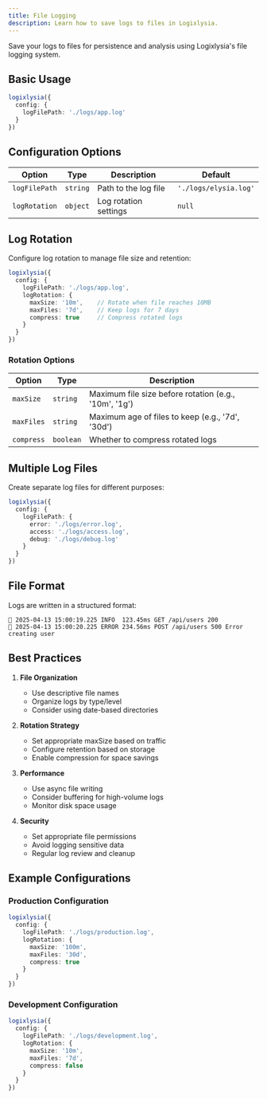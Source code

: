 ```yaml
---
title: File Logging
description: Learn how to save logs to files in Logixlysia.
---
```


Save your logs to files for persistence and analysis using Logixlysia's file logging system.

## Basic Usage

```ts
logixlysia({
  config: {
    logFilePath: './logs/app.log'
  }
})
```

## Configuration Options

| Option | Type | Description | Default |
|--------|------|-------------|---------|
| `logFilePath` | `string` | Path to the log file | `'./logs/elysia.log'` |
| `logRotation` | `object` | Log rotation settings | `null` |

## Log Rotation

Configure log rotation to manage file size and retention:

```ts
logixlysia({
  config: {
    logFilePath: './logs/app.log',
    logRotation: {
      maxSize: '10m',    // Rotate when file reaches 10MB
      maxFiles: '7d',    // Keep logs for 7 days
      compress: true     // Compress rotated logs
    }
  }
})
```

### Rotation Options

| Option | Type | Description |
|--------|------|-------------|
| `maxSize` | `string` | Maximum file size before rotation (e.g., '10m', '1g') |
| `maxFiles` | `string` | Maximum age of files to keep (e.g., '7d', '30d') |
| `compress` | `boolean` | Whether to compress rotated logs |

## Multiple Log Files

Create separate log files for different purposes:

```ts
logixlysia({
  config: {
    logFilePath: {
      error: './logs/error.log',
      access: './logs/access.log',
      debug: './logs/debug.log'
    }
  }
})
```

## File Format

Logs are written in a structured format:

```
🦊 2025-04-13 15:00:19.225 INFO  123.45ms GET /api/users 200 
🦊 2025-04-13 15:00:20.225 ERROR 234.56ms POST /api/users 500 Error creating user
```

## Best Practices

1. **File Organization**
   - Use descriptive file names
   - Organize logs by type/level
   - Consider using date-based directories

2. **Rotation Strategy**
   - Set appropriate maxSize based on traffic
   - Configure retention based on storage
   - Enable compression for space savings

3. **Performance**
   - Use async file writing
   - Consider buffering for high-volume logs
   - Monitor disk space usage

4. **Security**
   - Set appropriate file permissions
   - Avoid logging sensitive data
   - Regular log review and cleanup

## Example Configurations

### Production Configuration

```ts
logixlysia({
  config: {
    logFilePath: './logs/production.log',
    logRotation: {
      maxSize: '100m',
      maxFiles: '30d',
      compress: true
    }
  }
})
```

### Development Configuration

```ts
logixlysia({
  config: {
    logFilePath: './logs/development.log',
    logRotation: {
      maxSize: '10m',
      maxFiles: '7d',
      compress: false
    }
  }
})
``` 
